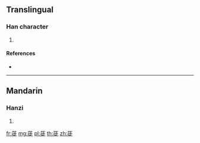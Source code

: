 {{character info/new}}
==Translingual==

===Han character===
{{Han char|rn=140|rad=艸|as=10|sn=16|four=44281|canj=THOO,XTHOO}}

# {{defn|Han|sort=艸10}}

====References====
* {{Han ref|kx=1052.051|dkj=31689|hdz=53265.120|uh=84D7|ud=34007|bh=E3CE|bd=58318}}

----

==Mandarin==

===Hanzi===
{{cmn-hanzi|pin=[[la]] ([[la5]]), [[zǒng]] ([[zong3]])|wg=la<sup>5</sup>, tsung<sup>3</sup>}}

# {{defn|lang=cmn|sort=艸10}}

[[fr:蓗]]
[[mg:蓗]]
[[pl:蓗]]
[[th:蓗]]
[[zh:蓗]]